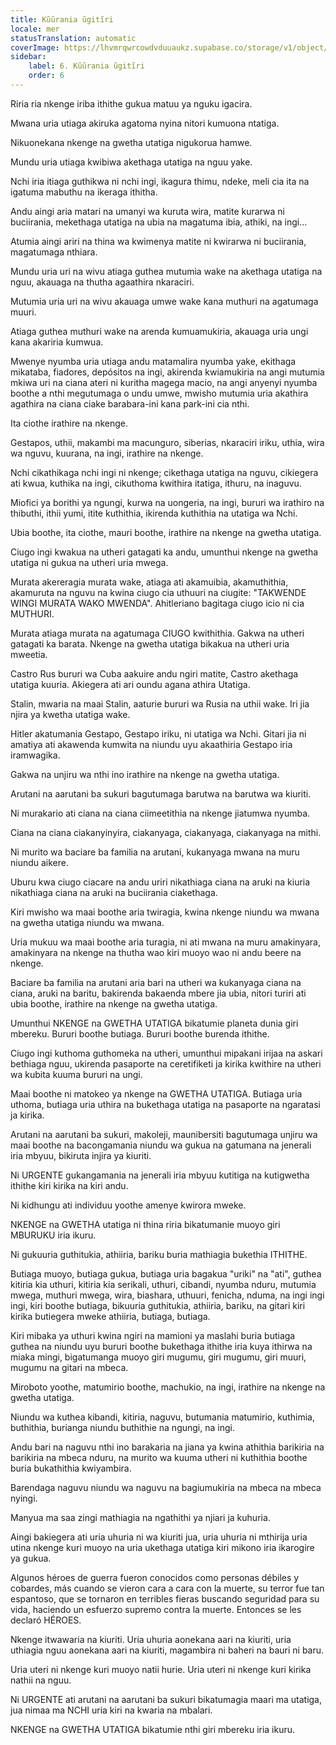 ```yaml
---
title: Kũũrania ũgitĩri
locale: mer
statusTranslation: automatic
coverImage: https://lhvmrqwrcowdvduuaukz.supabase.co/storage/v1/object/public/strapi-uploads/small_cover-educacion-fundamental.webp-2d51a7828a2b1309555be27f7e2a61a0.webp
sidebar:
    label: 6. Kũũrania ũgitĩri
    order: 6
---
```

Riria ria nkenge iriba ithithe gukua matuu ya nguku igacira.

Mwana uria utiaga akiruka agatoma nyina nitori kumuona ntatiga.

Nikuonekana nkenge na gwetha utatiga nigukorua hamwe.

Mundu uria utiaga kwibiwa akethaga utatiga na nguu yake.

Nchi iria itiaga guthikwa ni nchi ingi, ikagura thimu, ndeke, meli cia ita na igatuma mabuthu na ikeraga ithitha.

Andu aingi aria matari na umanyi wa kuruta wira, matite kurarwa ni buciirania, mekethaga utatiga na ubia na magatuma ibia, athiki, na ingi...

Atumia aingi ariri na thina wa kwimenya matite ni kwirarwa ni buciirania, magatumaga nthiara.

Mundu uria uri na wivu atiaga guthea mutumia wake na akethaga utatiga na nguu, akauaga na thutha agaathira nkaraciri.

Mutumia uria uri na wivu akauaga umwe wake kana muthuri na agatumaga muuri.

Atiaga guthea muthuri wake na arenda kumuamukiria, akauaga uria ungi kana akariria kumwua.

Mwenye nyumba uria utiaga andu matamalira nyumba yake, ekithaga mikataba, fiadores, depósitos na ingi, akirenda kwiamukiria na angi mutumia mkiwa uri na ciana ateri ni kuritha magega macio, na angi anyenyi nyumba boothe a nthi megutumaga o undu umwe, mwisho mutumia uria akathira agathira na ciana ciake barabara-ini kana park-ini cia nthi.

Ita ciothe irathire na nkenge.

Gestapos, uthii, makambi ma macunguro, siberias, nkaraciri iriku, uthia, wira wa nguvu, kuurana, na ingi, irathire na nkenge.

Nchi cikathikaga nchi ingi ni nkenge; cikethaga utatiga na nguvu, cikiegera ati kwua, kuthika na ingi, cikuthoma kwithira itatiga, ithuru, na inaguvu.

Miofici ya borithi ya ngungi, kurwa na uongeria, na ingi, bururi wa irathiro na thibuthi, ithii yumi, itite kuthithia, ikirenda kuthithia na utatiga wa Nchi.

Ubia boothe, ita ciothe, mauri boothe, irathire na nkenge na gwetha utatiga.

Ciugo ingi kwakua na utheri gatagati ka andu, umunthui nkenge na gwetha utatiga ni gukua na utheri uria mwega.

Murata akereragia murata wake, atiaga ati akamuibia, akamuthithia, akamuruta na nguvu na kwina ciugo cia uthuuri na ciugite: "TAKWENDE WINGI MURATA WAKO MWENDA". Ahitleriano bagitaga ciugo icio ni cia MUTHURI.

Murata atiaga murata na agatumaga CIUGO kwithithia. Gakwa na utheri gatagati ka barata. Nkenge na gwetha utatiga bikakua na utheri uria mweetia.

Castro Rus bururi wa Cuba aakuire andu ngiri matite, Castro akethaga utatiga kuuria. Akiegera ati ari oundu agana athira Utatiga.

Stalin, mwaria na maai Stalin, aaturie bururi wa Rusia na uthii wake. Iri jia njira ya kwetha utatiga wake.

Hitler akatumania Gestapo, Gestapo iriku, ni utatiga wa Nchi. Gitari jia ni amatiya ati akawenda kumwita na niundu uyu akaathiria Gestapo iria iramwagika.

Gakwa na unjiru wa nthi ino irathire na nkenge na gwetha utatiga.

Arutani na aarutani ba sukuri bagutumaga barutwa na barutwa wa kiuriti.

Ni murakario ati ciana na ciana ciimeetithia na nkenge jiatumwa nyumba.

Ciana na ciana ciakanyinyira, ciakanyaga, ciakanyaga, ciakanyaga na mithi.

Ni murito wa baciare ba familia na arutani, kukanyaga mwana na muru niundu aikere.

Uburu kwa ciugo ciacare na andu uriri nikathiaga ciana na aruki na kiuria nikathiaga ciana na aruki na buciirania ciakethaga.

Kiri mwisho wa maai boothe aria twiragia, kwina nkenge niundu wa mwana na gwetha utatiga niundu wa mwana.

Uria mukuu wa maai boothe aria turagia, ni ati mwana na muru amakinyara, amakinyara na nkenge na thutha wao kiri muoyo wao ni andu beere na nkenge.

Baciare ba familia na arutani aria bari na utheri wa kukanyaga ciana na ciana, aruki na baritu, bakirenda bakaenda mbere jia ubia, nitori turiri ati ubia boothe, irathire na nkenge na gwetha utatiga.

Umunthui NKENGE na GWETHA UTATIGA bikatumie planeta dunia giri mbereku. Bururi boothe butiaga. Bururi boothe burenda ithithe.

Ciugo ingi kuthoma guthomeka na utheri, umunthui mipakani irijaa na askari bethiaga nguu, ukirenda pasaporte na ceretifiketi ja kirika kwithire na utheri wa kubita kuuma bururi na ungi.

Maai boothe ni matokeo ya nkenge na GWETHA UTATIGA. Butiaga uria uthoma, butiaga uria uthira na bukethaga utatiga na pasaporte na ngaratasi ja kirika.

Arutani na aarutani ba sukuri, makoleji, maunibersiti bagutumaga unjiru wa maai boothe na bacongamania niundu wa gukua na gatumana na jenerali iria mbyuu, bikiruta injira ya kiuriti.

Ni URGENTE gukangamania na jenerali iria mbyuu kutitiga na kutigwetha ithithe kiri kirika na kiri andu.

Ni kidhungu ati individuu yoothe amenye kwirora mweke.

NKENGE na GWETHA utatiga ni thina riria bikatumanie muoyo giri MBURUKU iria ikuru.

Ni gukuuria guthitukia, athiiria, bariku buria mathiagia bukethia ITHITHE.

Butiaga muoyo, butiaga gukua, butiaga uria bagakua "uriki" na "ati", guthea kitiria kia uthuri, kitiria kia serikali, uthuri, cibandi, nyumba nduru, mutumia mwega, muthuri mwega, wira, biashara, uthuuri, fenicha, nduma, na ingi ingi ingi, kiri boothe butiaga, bikuuria guthitukia, athiiria, bariku, na gitari kiri kirika butiegera mweke athiiria, butiaga, butiaga.

Kiri mibaka ya uthuri kwina ngiri na mamioni ya maslahi buria butiaga guthea na niundu uyu bururi boothe bukethaga ithithe iria kuya ithirwa na miaka mingi, bigatumanga muoyo giri mugumu, giri mugumu, giri muuri, mugumu na gitari na mbeca.

Miroboto yoothe, matumirio boothe, machukio, na ingi, irathire na nkenge na gwetha utatiga.

Niundu wa kuthea kibandi, kitiria, naguvu, butumania matumirio, kuthimia, buthithia, burianga niundu buthithie na ngungi, na ingi.

Andu bari na naguvu nthi ino barakaria na jiana ya kwina athithia barikiria na barikiria na mbeca nduru, na murito wa kuuma utheri ni kuthithia boothe buria bukathithia kwiyambira.

Barendaga naguvu niundu wa naguvu na bagiumukiria na mbeca na mbeca nyingi.

Manyua ma saa zingi mathiagia na ngathithi ya njiari ja kuhuria.

Aingi bakiegera ati uria uhuria ni wa kiuriti jua, uria uhuria ni mthirija uria utina nkenge kuri muoyo na uria ukethaga utatiga kiri mikono iria ikarogire ya gukua.

Algunos héroes de guerra fueron conocidos como personas débiles y cobardes, más cuando se vieron cara a cara con la muerte, su terror fue tan espantoso, que se tornaron en terribles fieras buscando seguridad para su vida, haciendo un esfuerzo supremo contra la muerte. Entonces se les declaró HÉROES.

Nkenge itwawaria na kiuriti. Uria uhuria aonekana aari na kiuriti, uria uthiagia nguu aonekana aari na kiuriti, magambira ni baheri na bauri ni baru.

Uria uteri ni nkenge kuri muoyo natii hurie. Uria uteri ni nkenge kuri kirika nathii na nguu.

Ni URGENTE ati arutani na aarutani ba sukuri bikatumagia maari ma utatiga, jua nimaa ma NCHI uria kiri na kwaria na mbalari.

NKENGE na GWETHA UTATIGA bikatumie nthi giri mbereku iria ikuru.

